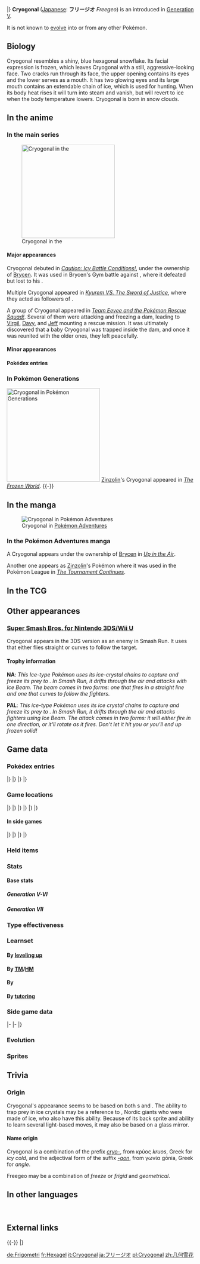 {{PokémonPrevNext/Head|type=Ice}}
{{PokémonPrevNext/Pokémon|type=Ice|prevnum=614|prev=Beartic|nextnum=616|next=Shelmet}}
|}
{{Pokémon Infobox
|name=Cryogonal
|jname=フリージオ
|jtranslit=Furījio
|tmname=Freegeo
|category=Crystallizing
|typebox=1
|type1=Ice
|abilityn=1
|abilitylayout=1
|ability1=Levitate
|ndex=615
|udex=121
|u2dex=197
|karea=Mountain
|kdex=111
|height-ftin=3'07"
|height-m=1.1
|weight-lbs=326.3
|weight-kg=148.0
|egggroupn=1
|egggroup1=Mineral
|eggcycles=25
|expyield=180
|lv100exp=1,000,000
|evtotal=2
|evsd=2
|gendercode=255
|color=Blue
|catchrate=25
|body=01
|pokefordex=cryogonal
|generation=5
|friendship=70
}}
'''Cryogonal''' ([[List of Japanese Pokémon names|Japanese]]: '''フリージオ''' ''Freegeo'') is an {{type|Ice}} {{OBP|Pokémon|species}} introduced in [[Generation V]].

It is not known to [[Evolution|evolve]] into or from any other Pokémon.

==Biology==
Cryogonal resembles a shiny, blue hexagonal snowflake. Its facial expression is frozen, which leaves Cryogonal with a still, aggressive-looking face. Two cracks run through its face, the upper opening contains its eyes and the lower serves as a mouth. It has two glowing eyes and its large mouth contains an extendable chain of ice, which is used for hunting. When its body heat rises it will turn into steam and vanish, but will revert to ice when the body temperature lowers. Cryogonal is born in snow clouds.

==In the anime==
===In the main series===
[[File:Brycen Cryogonal.png|thumb|left|250px|Cryogonal in the {{pkmn|anime}}]]
====Major appearances====
Cryogonal debuted in ''[[BW079|Caution: Icy Battle Conditions!]]'', under the ownership of [[Brycen]]. It was used in Brycen's Gym battle against {{Ash}}, where it defeated {{AP|Scraggy}} but lost to his {{AP|Pignite}}.

Multiple Cryogonal appeared in ''[[M15|Kyurem VS. The Sword of Justice]]'', where they acted as followers of {{mov|Kyurem|Kyurem|15}}.

A group of Cryogonal appeared in ''[[BW102|Team Eevee and the Pokémon Rescue Squad!]]''. Several of them were attacking and freezing a dam, leading to [[Virgil]], [[Davy]], and [[Jeff]] mounting a rescue mission. It was ultimately discovered that a baby Cryogonal was trapped inside the dam, and once it was reunited with the older ones, they left peacefully.

====Minor appearances====

====Pokédex entries====
{{Animedexheader|Unova}}
{{Animedexbody|BW079|Cryogonal|Ash's Pokédex|Cryogonal, the Crystallizing Pokémon. Cryogonal originates from arctic sky clouds and floats down to the ground to make snow fall.}}
{{Animedexbody|BW102|Cryogonal|Ash's Pokédex|Cryogonal, the Crystallizing Pokémon. Created in snow clouds, Cryogonal make ice crystal chains and use them to capture prey.}}
{{Animedexfooter/Pokémon|''Best Wishes''|Unova}}

===In Pokémon Generations===
[[File:Zinzolin Cryogonal Weavile PG.png|thumb|250px|Cryogonal in [[Pokémon Generations]]]]
[[Zinzolin]]'s Cryogonal appeared in ''[[PG14|The Frozen World]]''.
{{-}}

==In the manga==
[[File:Brycen Cryogonal Adventures.png|thumb|Cryogonal in [[Pokémon Adventures]]]]
===In the Pokémon Adventures manga===
A Cryogonal appears under the ownership of [[Brycen]] in ''[[PS494|Up in the Air]]''. 

Another one appears as [[Zinzolin]]'s Pokémon where it was used in the Pokémon League in ''[[PS514|The Tournament Continues]]''.

==In the TCG==
{{main|Cryogonal (TCG)}}

==Other appearances==
===[[Super Smash Bros. for Nintendo 3DS/Wii U]]===
Cryogonal appears in the 3DS version as an enemy in Smash Run. It uses {{m|Ice Beam}} that either flies straight or curves to follow the target.

====Trophy information====
'''NA''': ''This Ice-type Pokémon uses its ice-crystal chains to capture and freeze its prey to {{tt|-148 degrees|of Fahrenheit}}. In Smash Run, it drifts through the air and attacks with Ice Beam. The beam comes in two forms: one that fires in a straight line and one that curves to follow the fighters. ''

'''PAL''': ''This ice-type Pokémon uses its ice crystal chains to capture and freeze its prey to {{tt|-100 degrees|of Celsius}}. In Smash Run, it drifts through the air and attacks fighters using Ice Beam. The attack comes in two forms: it will either fire in one direction, or it'll rotate as it fires. Don't let it hit you or you'll end up frozen solid! ''

==Game data==
===Pokédex entries===
{{Dex/Header|type=Ice}}
{{Dex/NA|gen=V}}
{{Dex/Gen|gen=V}}
{{Dex/Entry1|v=Black|t=FFF|entry=When its body temperature goes up, it {{m|Acid Armor|turns into steam and vanishes}}. When its temperature lowers, it returns to ice.}}
{{Dex/Entry1|v=White|entry=They are born in snow clouds. They use chains made of ice crystals to capture prey.}}
{{Dex/Entry2|v=Black 2|v2=White 2|t=FFF|entry=They are composed of ice crystals. They capture prey with chains of ice, freezing the prey at {{tt|-148° F|-100° C}}.}}
|}
|}
{{Dex/Gen|gen=VI}}
{{Dex/Entry1|v=X|t=FFF|entry=They are born in snow clouds. They use chains made of ice crystals to capture prey.}}
{{Dex/Entry1|v=Y|entry=They are composed of ice crystals. They capture prey with chains of ice, freezing the prey at {{tt|-148° F|-100° C}}.}}
{{Dex/Entry1|v=Omega Ruby|t=fff|entry=They are born in snow clouds. They use chains made of ice crystals to capture prey.}}
{{Dex/Entry1|v=Alpha Sapphire|t=FFF|entry=They are composed of ice crystals. They capture prey with chains of ice, freezing the prey at {{tt|-148° F|-100° C}}.}}
|}
|}
{{Dex/Footer}}

===Game locations===
{{Availability/Header|type=Ice}}
{{Availability/NA|gen=V}}
{{Availability/Gen|gen=V}}
{{Availability/Entry2|v=Black|v2=White|t=fff|area=[[Twist Mountain]]}}
{{Availability/Entry2|v=Black 2|v2=White 2|t=fff|area=[[Twist Mountain]]}}
|}
|}
{{Availability/Gen|gen=VI}}
{{Availability/Entry2|v=X|v2=Y|t=fff|area=[[Frost Cavern]]}}
{{Availability/Entry2/None|v=Omega Ruby|v2=Alpha Sapphire}}
|}
|}
{{Availability/Gen|gen=VII}}
{{Availability/Entry2/None|v=Sun|v2=Moon|area=[[Pokémon Bank]]}}
{{Availability/Entry2/None|v=Ultra Sun|v2=Ultra Moon|area=[[Pokémon Bank]]}}
|}
|}
{{Availability/Footer}}

====In side games====
{{Availability/Header|type=Ice}}
{{Availability/NA|gen=V}}
{{Availability/Gen|gen=V}}
{{Availability/Entry1|1|v=Rumble Blast|color={{fire color}}|area=Glacier: [[World Axle - B2F]], All{{tt|*|Kyurem encounter}}}}
{{Availability/Entry1|1|v=MD GTI|link=Pokémon Mystery Dungeon: Gates to Infinity|color={{silver color}}|area=[[Glacier Palace - Eastern Spire]] (1F-12F), [[Silent Tundra]] (B1-B26), [[Dreamy Island]] (1F-25F), [[Moonlit Forest]] (Golden Chamber), [[Cape at the Edge]] (B1-B29), [[Slumbering Cave]] (B1-B99), [[Path of No Return]] (B1-B99), [[Ultimate Wilds]] (B1), Magnagate dungeons}}
{{Availability/Entry1|1|v=Rumble U|color={{fire color}}|area=[[Sealed Door#The Place to Return To|Sealed Door: The Place to Return To]]}}
|}
|}
{{Availability/Gen|gen=VI}}
{{Availability/Entry1|1|v=Battle Trozei|color={{defense color}}|area=[[Colossal Forest#Stage 2|Colossal Forest: Stage 2]]}}
{{Availability/Entry1|1|v=Shuffle|color={{beauty color}}|area=[[Zaffiro Coast|Zaffiro Coast: Stage 603]]}}
{{Availability/Entry1|1|v=Rumble World|color={{fire color}}|area=[[Distortion Land#Outermost Snowfield|Distortion Land: Outermost Snowfield]] <small>(Back Boss)</small>}}
|}
|}
{{Availability/Footer}}

===Held items===
{{HeldItems
|type=Ice
|bw1=NeverMeltIce|bw1type=None|bw1rar=5
|b2w21=NeverMeltIce|b2w21type=None|b2w21rar=5
|xy1=Never-Melt Ice|xy1type=None|xy1rar=5
}}

===Stats===
====Base stats====
=====Generation V-VI=====
{{Stats
|type=Ice
|HP=70
|Attack=50
|Defense=30
|SpAtk=95
|SpDef=135
|Speed=105}}

=====Generation VII=====
{{Stats
|type=Ice
|HP=80
|Attack=50
|Defense=50
|SpAtk=95
|SpDef=135
|Speed=105}}

===Type effectiveness===
{{TypeEffectiveness
|type1=Ice
|Normal=100
|Fighting=200
|Flying=100
|Poison=100
|Ground=0
|Rock=200
|Bug=100
|Ghost=100
|Steel=200
|Fire=200
|Water=100
|Grass=100
|Electric=100
|Psychic=100
|Ice=50
|Dragon=100
|Dark=100
|Fairy=100
|notes=yes
|levitate=yes
|newground=1}}

===Learnset===
====By [[Level|leveling up]]====
{{learnlist/levelh/7|Cryogonal|Ice|Ice|5}}
{{learnlist/level7|1|Sheer Cold|Ice|Special|—|—|5}}
{{learnlist/level7|1|Night Slash|Dark|Physical|70|100|15}}
{{learnlist/level7|1|Bind|Normal|Physical|15|85|20}}
{{learnlist/level7|1|Ice Shard|Ice|Physical|40|100|30||'''}}
{{learnlist/level7|1|Sharpen|Normal|Status|—|—|30}}
{{learnlist/level7|1|Rapid Spin|Normal|Physical|20|100|40}}
{{learnlist/level7|5|Icy Wind|Ice|Special|55|95|15||'''}}
{{learnlist/level7|9|Mist|Ice|Status|—|—|30}}
{{learnlist/level7|9|Haze|Ice|Status|—|—|30}}
{{learnlist/level7|13|Aurora Beam|Ice|Special|65|100|20||'''}}
{{learnlist/level7|17|Acid Armor|Poison|Status|—|—|20}}
{{learnlist/level7|21|Ancient Power|Rock|Special|60|100|5}}
{{learnlist/level7|25|Ice Beam|Ice|Special|90|100|10||'''}}
{{learnlist/level7|29|Light Screen|Psychic|Status|—|—|30}}
{{learnlist/level7|33|Reflect|Psychic|Status|—|—|20}}
{{learnlist/level7|37|Slash|Normal|Physical|70|100|20}}
{{learnlist/level7|41|Confuse Ray|Ghost|Status|—|100|10}}
{{learnlist/level7|45|Recover|Normal|Status|—|—|10}}
{{learnlist/level7|49|Freeze-Dry|Ice|Special|70|100|20||'''}}
{{learnlist/level7|50|Solar Beam|Grass|Special|120|100|10}}
{{learnlist/level7|53|Night Slash|Dark|Physical|70|100|15}}
{{learnlist/level7|57|Sheer Cold|Ice|Special|—|—|5}}
{{learnlist/levelf/7|Cryogonal|Ice|Ice|5}}

====By [[TM]]/[[HM]]====
{{learnlist/tmh/7|Cryogonal|Ice|Ice|5}}
{{learnlist/tm7|TM06|Toxic|Poison|Status|—|90|10}}
{{learnlist/tm7|TM07|Hail|Ice|Status|—|—|10}}
{{learnlist/tm7|TM10|Hidden Power|Normal|Special|60|100|15}}
{{learnlist/tm7|TM13|Ice Beam|Ice|Special|90|100|10||'''}}
{{learnlist/tm7|TM14|Blizzard|Ice|Special|110|70|5||'''}}
{{learnlist/tm7|TM15|Hyper Beam|Normal|Special|150|90|5}}
{{learnlist/tm7|TM16|Light Screen|Psychic|Status|—|—|30}}
{{learnlist/tm7|TM17|Protect|Normal|Status|—|—|10}}
{{learnlist/tm7|TM18|Rain Dance|Water|Status|—|—|5}}
{{learnlist/tm7|TM21|Frustration|Normal|Physical|—|100|20}}
{{learnlist/tm7|TM22|Solar Beam|Grass|Special|120|100|10}}
{{learnlist/tm7|TM27|Return|Normal|Physical|—|100|20}}
{{learnlist/tm7|TM32|Double Team|Normal|Status|—|—|15}}
{{learnlist/tm7|TM33|Reflect|Psychic|Status|—|—|20}}
{{learnlist/tm7|TM42|Facade|Normal|Physical|70|100|20}}
{{learnlist/tm7|TM44|Rest|Psychic|Status|—|—|10}}
{{learnlist/tm7|TM45|Attract|Normal|Status|—|100|15}}
{{learnlist/tm7|TM48|Round|Normal|Special|60|100|15}}
{{learnlist/tm7|TM62|Acrobatics|Flying|Physical|55|100|15}}
{{learnlist/tm7|TM64|Explosion|Normal|Physical|250|100|5}}
{{learnlist/tm7|TM70|Aurora Veil|Ice|Status|—|—|20}}
{{learnlist/tm7|TM79|Frost Breath|Ice|Special|60|90|10||'''}}
{{learnlist/tm7|TM84|Poison Jab|Poison|Physical|80|100|20}}
{{learnlist/tm7|TM87|Swagger|Normal|Status|—|85|15}}
{{learnlist/tm7|TM88|Sleep Talk|Normal|Status|—|—|10}}
{{learnlist/tm7|TM90|Substitute|Normal|Status|—|—|10}}
{{learnlist/tm7|TM91|Flash Cannon|Steel|Special|80|100|10}}
{{learnlist/tm7|TM100|Confide|Normal|Status|—|—|20}}
{{learnlist/tmf/7|Cryogonal|Ice|Ice|5}}

====By {{pkmn|breeding}}====
{{learnlist/breedh/7|Cryogonal|Ice|Ice|5}}
{{learnlist/breed7null}}
{{learnlist/breedf/7|Cryogonal|Ice|Ice|5}}

====By [[Move Tutor|tutoring]]====
{{learnlist/tutorh/7|Cryogonal|Ice|Ice|5}}
{{learnlist/tutor7|Bind|Normal|Physical|15|85|20|||no|yes}}
{{learnlist/tutor7|Defog|Flying|Status|—|—|15|||no|yes}}
{{learnlist/tutor7|Icy Wind|Ice|Special|55|95|15||'''|no|yes}}
{{learnlist/tutor7|Iron Defense|Steel|Status|—|—|15|||no|yes}}
{{learnlist/tutor7|Knock Off|Dark|Physical|65|100|20|||no|yes}}
{{learnlist/tutor7|Laser Focus|Normal|Status|—|—|30|||no|yes}}
{{learnlist/tutor7|Magic Coat|Psychic|Status|—|—|15|||no|yes}}
{{learnlist/tutor7|Signal Beam|Bug|Special|75|100|15|||no|yes}}
{{learnlist/tutor7|Snore|Normal|Special|50|100|15|||no|yes}}
{{learnlist/tutor7|Water Pulse|Water|Special|60|100|20|||no|yes}}
{{learnlist/tutorf/7|Cryogonal|Ice|Ice|5}}

===Side game data===
{{Spindata/Head|type=Ice}}
{{Spindata/RumbleBlast|col=6|type=Ice
|att=3
|def=3
|speed=4
}}
|-
{{Spindata/Battle Trozei|col=6|type=Ice|ndex=615
|power=2
}}
|-
{{Spindata/Shuffle|col=6|type=Ice|ndex=615|num=763
|min=70
|max=90
|raisemaxlevel=0
|skill=Barrier Shot
|skilldesc=Removes two barrier-type disruptions without fail.
}}
|}

===Evolution===
{{Evobox-1
|type1=Ice
|pictype=art
|no1=615
|name1=Cryogonal
|type1-1=Ice}}

===Sprites===
{{Spritebox/Header|type=Ice}}
{{Spritebox/NA|gen=V}}
{{Spritebox/5|ndex=615}}
{{Spritebox/6|ndex=615}}
{{Spritebox/7|ndex=615}}
{{Spritebox/Footer|615|Cryogonal}}

==Trivia==
===Origin===
Cryogonal's appearance seems to be based on both {{wp|snowflake}}s and {{wp|ice crystals}}. The ability to trap prey in ice crystals may be a reference to ''{{wp|Jötunn|hrímþursar}}'', Nordic giants who were made of ice, who also have this ability. Because of its back sprite and ability to learn several light-based moves, it may also be based on a glass mirror.

====Name origin====
Cryogonal is a combination of the prefix ''[[Wiktionary:cryo-|cryo-]]'', from κρύος ''kruos'', Greek for ''icy cold'', and the adjectival form of the suffix ''[[Wiktionary:-gon|-gon]]'', from γωνία gōnia, Greek for ''angle''.

Freegeo may be a combination of ''freeze'' or ''frigid'' and ''geometrical''.

==In other languages==
{{Other languages|type=Ice|type2=Ice
|ja=フリージオ ''Freegeo''|jameaning=From ''freeze'' and ''geometric''
|fr=Hexagel|frmeaning=From ''{{tt|hexagone|hexagon}}'' and ''{{tt|gel|frost}}''
|es=Cryogonal|esmeaning=Same as English name
|de=Frigometri|demeaning=From ''{{tt|frieren|to freeze}}'' and ''{{tt|Geometrie|geometry}}''
|it=Cryogonal|itmeaning=Same as English name
|ko=프리지오 ''Freegeo''|komeaning=Transliteration of the Japanese name
|zh_cmn=幾何雪花 / 几何雪花 ''Jǐhéxuěhuā''|zh_cmnmeaning=From {{tt|幾何學 ''jǐ​hé​xué''|geometry}}​ and {{tt|雪花 ''xuěhuā''|snowflake}}
|ru=Криогонал ''Kriogonal''|rumeaning=Transcription of English name
}}
<br clear="left">
<!--
==Notes==
<references />-->

==External links==

{{-}}
{{PokémonPrevNext/Head|type=Ice}}
{{PokémonPrevNext/Pokémon|type=Ice|prevnum=614|prev=Beartic|nextnum=616|next=Shelmet}}
|}
{{Project Pokédex notice}}

[[de:Frigometri]]
[[fr:Hexagel]]
[[it:Cryogonal]]
[[ja:フリージオ]]
[[pl:Cryogonal]]
[[zh:几何雪花]]